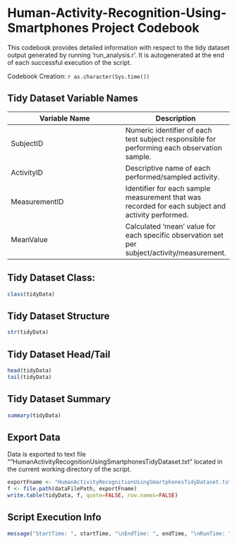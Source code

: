 # Human-Activity-Recognition-Using-Smartphones Project Codebook

This codebook provides detailed information with respect to 
the tidy dataset output generated by running 'run_analysis.r'.
It is autogenerated at the end of each successful execution
of the script.

Codebook Creation:  `r as.character(Sys.time())`


## Tidy Dataset Variable Names
Variable Name    | Description
-----------------|------------
SubjectID        | Numeric identifier of each test subject responsible for performing each observation sample. 
ActivityID       | Descriptive name of each performed/sampled activity. 
MeasurementID    | Identifier for each sample measurement that was recorded for each subject and activity performed.
MeanValue        | Calculated 'mean' value for each specific observation set per subject/activity/measurement.

## Tidy Dataset Class:
```r
class(tidyData)
```

## Tidy Dataset Structure
```r
str(tidyData)
```

## Tidy Dataset Head/Tail
```r
head(tidyData)
tail(tidyData)
```

## Tidy Dataset Summary
```r
summary(tidyData)
```

## Export Data
Data is exported to text file ""HumanActivityRecognitionUsingSmartphonesTidyDataset.txt" located in the current working directory of the script.

```r
exportFname <- "HumanActivityRecognitionUsingSmartphonesTidyDataset.txt"
f <- file.path(dataFilePath, exportFname)
write.table(tidyData, f, quote=FALSE, row.names=FALSE)
```

## Script Execution Info
```r
message("StartTime: ", startTime, "\nEndTime: ", endTime, "\nRunTime: ", runTime)
```
